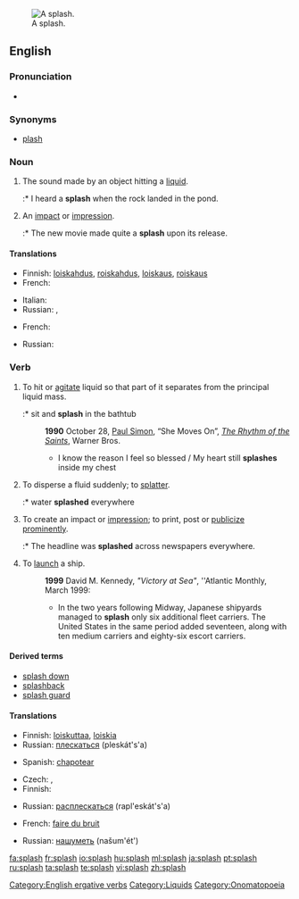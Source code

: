 {{wikipedia}}
[[Image:2006-02-13_Drop-impact.jpg|thumb|right|A splash.]]
==English==

===Pronunciation===

* {{audio|en-us-splash.ogg|Audio (US)}}
*: {{rhymes|æʃ}}

===Synonyms===
* [[plash]]

===Noun===
{{en-noun|es}}

# {{onomatopoeia}} The sound made by an object hitting a [[liquid]].
#:* I heard a '''splash''' when the rock landed in the pond.
# An [[impact]] or [[impression]].
#:* The new movie made quite a '''splash''' upon its release.

====Translations====
{{trans-top|The sound made by an object hitting a liquid}}
* Finnish: [[loiskahdus]], [[roiskahdus]], [[loiskaus]], [[roiskaus]]
* French: {{t+|fr|plouf|m}}
{{trans-mid}}
* Italian: {{t+|it|schizzo}}
* Russian: {{t+|ru|всплеск|m|tr=vspl'esk}}, {{t+|ru|плеск|m|tr=pl'esk}}
{{trans-bottom}}

{{trans-top|An impact or impression}}
* French: {{t+|fr|bruit|m}}
{{trans-mid}}
* Russian: {{t+|ru|шумиха|f|tr=šumíχa}}
{{trans-bottom}}

===Verb===
{{en-verb|splash|es}}

# To hit or [[agitate]] liquid so that part of it separates from the principal liquid mass.
#:* sit and '''splash''' in the bathtub
#: '''1990''' October 28, [[w:Paul Simon|Paul Simon]], “She Moves On”, ''[[w:The Rhythm of the Saints|The Rhythm of the Saints]]'', Warner Bros.
#:* I know the reason I feel so blessed / My heart still '''splashes''' inside my chest
# To disperse a fluid suddenly; to [[splatter]].
#:* water '''splashed''' everywhere
# To create an impact or [[impression]]; to print, post or [[publicize]] [[prominent]]ly.
#:* The headline was '''splashed''' across newspapers everywhere.
# To [[launch]] a ship.
#: '''1999''' David M. Kennedy, ''"Victory at Sea"'', ''Atlantic Monthly, March 1999:
#:* In the two years following Midway, Japanese shipyards managed to '''splash''' only six additional fleet carriers. The United States in the same period added seventeen, along with ten medium carriers and eighty-six escort carriers.

====Derived terms====
* [[splash down]]
* [[splashback]]
* [[splash guard]]

====Translations====
{{trans-top|To hit or agitate liquid}}
* Finnish: [[loiskuttaa]], [[loiskia]]
* Russian: [[плескаться]] (pleskát's'a) {{impf}}
{{trans-mid}}
* Spanish: [[chapotear]]
{{trans-bottom}}

{{trans-top|To splatter or spread around suddenly}}
* Czech: {{t-|cs|stříkat}},  {{t-|cs|postříkat}}
* Finnish: {{t-|fi|roiskua}}
{{trans-mid}}
* Russian: [[расплескаться]] (rapl'eskát's'a) {{pf}}
{{trans-bottom}}

{{trans-top|To create an impact or impression}}
* French: [[faire du bruit]]
{{trans-mid}}
* Russian: [[нашуметь]] (našum'ét') {{pf}}
{{trans-bottom}}

{{trans-top|To launch a ship}}
{{trans-mid}}
{{trans-bottom}}

[[Category:English ergative verbs]]
[[Category:Liquids]]
[[Category:Onomatopoeia]]

[[fa:splash]]
[[fr:splash]]
[[io:splash]]
[[hu:splash]]
[[ml:splash]]
[[ja:splash]]
[[pt:splash]]
[[ru:splash]]
[[ta:splash]]
[[te:splash]]
[[vi:splash]]
[[zh:splash]]